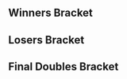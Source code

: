 {{SetGame|melee}}<!--
-->{{DISPLAYTITLE:Frozen Phoenix 2017: ''Melee'' Doubles Bracket}}<!--
-->{{Frozen Phoenix 2017 Melee Tabs|This=3}}
==Winners Bracket==
{{16DEDoublesWBracketA
<!-- ROUND 1 -->
|r1m1t1p1=Lucky |r1m1t1p1flag=us
|r1m1t1p2=Ryan Ford |r1m1t1p2flag=ca |r1m1t1score={{win}}
|r1m1t2p1=Wrekkog |r1m1t2p1flag=
|r1m1t2p2=Maso |r1m1t2p2flag=ca |r1m1t2score=DQ
|r1m1win=1

|r1m2t1p1=Marko64 |r1m2t1p1flag=ca
|r1m2t1p2=Empire |r1m2t1p2flag=ca |r1m2t1score=2
|r1m2t2p1=curly |r1m2t2p1flag=ca
|r1m2t2p2=Nixon |r1m2t2p2flag=ca |r1m2t2score=0
|r1m2win=1

|r1m3t1p1=Odds |r1m3t1p1flag=ca
|r1m3t1p2=Sylarius |r1m3t1p2flag=ca |r1m3t1score=2
|r1m3t2p1=Banffi |r1m3t2p1flag=ca
|r1m3t2p2=Boat |r1m3t2p2flag=ca |r1m3t2score=0
|r1m3win=1

|r1m4t1p1=Zuppy |r1m4t1p1flag=ca
|r1m4t1p2=L2P |r1m4t1p2flag=ca |r1m4t1score=2
|r1m4t2p1=BlueZone |r1m4t2p1flag=ca
|r1m4t2p2=Bbro |r1m4t2p2flag=ca |r1m4t2score=0
|r1m4win=1

|r1m5t1p1=Kason |r1m5t1p1flag=ca
|r1m5t1p2=299792459 |r1m5t1p2flag=ca |r1m5t1score=2
|r1m5t2p1=PusSlaps |r1m5t2p1flag=
|r1m5t2p2=KingMB |r1m5t2p2flag= |r1m5t2score=0
|r1m5win=1

|r1m6t1p1=Crash |r1m6t1p1flag=ca
|r1m6t1p2=JOATguy |r1m6t1p2flag=ca |r1m6t1score=1
|r1m6t2p1=Freeza |r1m6t2p1flag=ca
|r1m6t2p2=Suzie |r1m6t2p2flag=ca |r1m6t2score=2
|r1m6win=2

|r1m7t1p1=Ripple |r1m7t1p1flag=us
|r1m7t1p2=Dirtboy |r1m7t1p2flag=us |r1m7t1score=2
|r1m7t2p1=Mossman |r1m7t2p1flag=ca
|r1m7t2p2=Serge |r1m7t2p2flag=ca |r1m7t2score=0
|r1m7win=1

|r1m8t1p1=Enjoy |r1m8t1p1flag=ca
|r1m8t1p2=Briefs |r1m8t1p2flag=ca |r1m8t1score=0
|r1m8t2p1=HVAC |r1m8t2p1flag=ca
|r1m8t2p2=Vierance |r1m8t2p2flag=ca |r1m8t2score=2
|r1m8win=2

<!-- ROUND 2 -->
|r2m1t1p1=Lucky |r2m1t1p1flag=us
|r2m1t1p2=Ryan Ford |r2m1t1p2flag=ca |r2m1t1score=2
|r2m1t2p1=Marko64 |r2m1t2p1flag=ca
|r2m1t2p2=Empire |r2m1t2p2flag=ca |r2m1t2score=0
|r2m1win=1

|r2m2t1p1=Odds |r2m2t1p1flag=ca
|r2m2t1p2=Sylarius |r2m2t1p2flag=ca |r2m2t1score=2
|r2m2t2p1=Zuppy |r2m2t2p1flag=ca
|r2m2t2p2=L2P |r2m2t2p2flag=ca |r2m2t2score=0
|r2m2win=1

|r2m3t1p1=Kason |r2m3t1p1flag=ca
|r2m3t1p2=299792459 |r2m3t1p2flag=ca |r2m3t1score=2
|r2m3t2p1=Freeza |r2m3t2p1flag=ca
|r2m3t2p2=Suzie |r2m3t2p2flag=ca |r2m3t2score=0
|r2m3win=1

|r2m4t1p1=Ripple |r2m4t1p1flag=us
|r2m4t1p2=Dirtboy |r2m4t1p2flag=us |r2m4t1score=2
|r2m4t2p1=HVAC |r2m4t2p1flag=ca
|r2m4t2p2=Vierance |r2m4t2p2flag=ca |r2m4t2score=0
|r2m4win=1

<!-- ROUND 3 -->
|r3m1t1p1=Lucky |r3m1t1p1flag=us
|r3m1t1p2=Ryan Ford |r3m1t1p2flag=ca |r3m1t1score=3
|r3m1t2p1=Odds |r3m1t2p1flag=ca
|r3m1t2p2=Sylarius |r3m1t2p2flag=ca |r3m1t2score=0
|r3m1win=1

|r3m2t1p1=Kason |r3m2t1p1flag=ca
|r3m2t1p2=299792459 |r3m2t1p2flag=ca |r3m2t1score=0
|r3m2t2p1=Ripple |r3m2t2p1flag=us
|r3m2t2p2=Dirtboy |r3m2t2p2flag=us |r3m2t2score=3
|r3m2win=2
}}
==Losers Bracket==
{{16DEDoublesLBracketSmwA
|tourneylink=Frozen Phoenix/2017/Melee
|tourneyname=Frozen Phoenix 2017
|l1placement=13-16
|l2placement=9-12
|l3placement=7-8
|l4placement=5-6

<!-- ROUND 1 -->
|l1m1t1p1=Wrekkog |l1m1t1p1flag=
|l1m1t1p2=Maso |l1m1t1p2flag=ca |l1m1t1score=DQ
|l1m1t2p1=curly |l1m1t2p1flag=ca
|l1m1t2p2=Nixon |l1m1t2p2flag=ca |l1m1t2score={{win}}
|l1m1win=2

|l1m2t1p1=Banffi |l1m2t1p1flag=ca
|l1m2t1p2=Boat |l1m2t1p2flag=ca |l1m2t1score=0
|l1m2t2p1=BlueZone |l1m2t2p1flag=ca
|l1m2t2p2=Bbro |l1m2t2p2flag=ca |l1m2t2score=2
|l1m2win=2

|l1m3t1p1=PusSlaps |l1m3t1p1flag=
|l1m3t1p2=KingMB |l1m3t1p2flag= |l1m3t1score=0
|l1m3t2p1=Crash |l1m3t2p1flag=ca
|l1m3t2p2=JOATguy |l1m3t2p2flag=ca |l1m3t2score=2
|l1m3win=2

|l1m4t1p1=Mossman |l1m4t1p1flag=ca
|l1m4t1p2=Serge |l1m4t1p2flag=ca |l1m4t1score=1
|l1m4t2p1=Enjoy |l1m4t2p1flag=ca
|l1m4t2p2=Briefs |l1m4t2p2flag=ca |l1m4t2score=2
|l1m4win=2

<!-- ROUND 2 -->
|l2m1t1p1=HVAC |l2m1t1p1flag=ca
|l2m1t1p2=Vierance |l2m1t1p2flag=ca |l2m1t1score=2
|l2m1t2p1=curly |l2m1t2p1flag=ca
|l2m1t2p2=Nixon |l2m1t2p2flag=ca |l2m1t2score=0
|l2m1win=1

|l2m2t1p1=Freeza |l2m2t1p1flag=ca
|l2m2t1p2=Suzie |l2m2t1p2flag=ca |l2m2t1score=2
|l2m2t2p1=BlueZone |l2m2t2p1flag=ca
|l2m2t2p2=Bbro |l2m2t2p2flag=ca |l2m2t2score=1
|l2m2win=1

|l2m3t1p1=Zuppy |l2m3t1p1flag=ca
|l2m3t1p2=L2P |l2m3t1p2flag=ca |l2m3t1score=2
|l2m3t2p1=Crash |l2m3t2p1flag=ca
|l2m3t2p2=JOATguy |l2m3t2p2flag=ca |l2m3t2score=1
|l2m3win=1

|l2m4t1p1=Marko64 |l2m4t1p1flag=ca
|l2m4t1p2=Empire |l2m4t1p2flag=ca |l2m4t1score=2
|l2m4t2p1=Enjoy |l2m4t2p1flag=ca
|l2m4t2p2=Briefs |l2m4t2p2flag=ca |l2m4t2score=0
|l2m4win=1

<!-- ROUND 3 -->
|l3m1t1p1=HVAC |l3m1t1p1flag=ca
|l3m1t1p2=Vierance |l3m1t1p2flag=ca |l3m1t1score=2
|l3m1t2p1=Freeza |l3m1t2p1flag=ca
|l3m1t2p2=Suzie |l3m1t2p2flag=ca |l3m1t2score=3
|l3m1win=2

|l3m2t1p1=Zuppy |l3m2t1p1flag=ca
|l3m2t1p2=L2P |l3m2t1p2flag=ca |l3m2t1score=3
|l3m2t2p1=Marko64 |l3m2t2p1flag=ca
|l3m2t2p2=Empire |l3m2t2p2flag=ca |l3m2t2score=0
|l3m2win=1

<!-- ROUND 4 -->
|l4m1t1p1=Odds |l4m1t1p1flag=ca
|l4m1t1p2=Sylarius |l4m1t1p2flag=ca |l4m1t1score=3
|l4m1t2p1=Freeza |l4m1t2p1flag=ca
|l4m1t2p2=Suzie |l4m1t2p2flag=ca |l4m1t2score=0
|l4m1win=1

|l4m2t1p1=Kason |l4m2t1p1flag=ca
|l4m2t1p2=299792459 |l4m2t1p2flag=ca |l4m2t1score=3
|l4m2t2p1=Zuppy |l4m2t2p1flag=ca
|l4m2t2p2=L2P |l4m2t2p2flag=ca |l4m2t2score=0
|l4m2win=1
}}
<onlyinclude>
==Final Doubles Bracket==
{{DEFinalDoublesSmwBracket
|tourneylink=Frozen Phoenix/2017/Melee
|tourneyname=Frozen Phoenix 2017
|l1placement=4
|r2placement=3
|r3loserplacement=2
|r3winnerplacement=1

<!-- FROM WINNERS -->
|r1m1t1p1=Lucky |r1m1t1p1flag=us
|r1m1t1p2=Ryan Ford |r1m1t1p2flag=ca |r1m1t1score=3
|r1m1t2p1=Ripple |r1m1t2p1flag=us
|r1m1t2p2=Dirtboy |r1m1t2p2flag=us |r1m1t2score=0
|r1m1win=1

<!-- FROM LOSERS -->
|l1m1t1p1=Odds |l1m1t1p1flag=ca
|l1m1t1p2=Sylarius |l1m1t1p2flag=ca |l1m1t1score=3
|l1m1t2p1=Kason |l1m1t2p1flag=ca
|l1m1t2p2=299792459 |l1m1t2p2flag=ca |l1m1t2score=0
|l1m1win=1

<!-- LOSERS FINALS -->
|r2m1t1p1=Ripple |r2m1t1p1flag=us
|r2m1t1p2=Dirtboy |r2m1t1p2flag=us |r2m1t1score=3
|r2m1t2p1=Odds |r2m1t2p1flag=ca
|r2m1t2p2=Sylarius |r2m1t2p2flag=ca |r2m1t2score=2
|r2m1win=1

<!-- GRAND FINALS -->
|r3m1t1p1=Lucky |r3m1t1p1flag=us
|r3m1t1p2=Ryan Ford |r3m1t1p2flag=ca |r3m1t1score=3 |r3m2t1score=
|r3m1t2p1=Ripple |r3m1t2p1flag=us
|r3m1t2p2=Dirtboy |r3m1t2p2flag=us |r3m1t2score=0 |r3m2t2score=
|r3m1win=1
}}
</onlyinclude>
